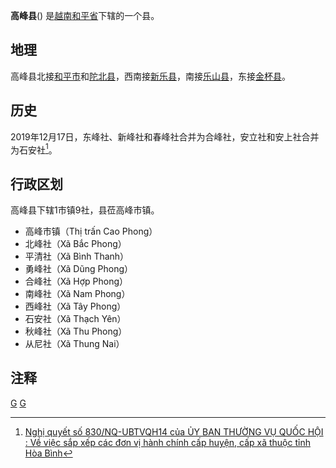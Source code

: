 {{Infobox Settlement
|name                   = 高峰县
|settlement_type        = 县
|official_name          = 
|other_name             = 
|native_name            = {{lang|vi|Huyện Cao Phong}}
|nickname               = 
|motto                  = 
|image_skyline          = Động Thác Bờ, Cao Phong, Hòa Bình.jpg
|imagesize              = 
|image_caption          = 
|image_flag             = 
|flag_size              = 
|image_seal             = 
|seal_size              = 
|image_shield           = 
|shield_size            = 
|image_blank_emblem     = 
|blank_emblem_size      = 
|image_map              = {{Infobox mapframe|frame-width=250|zoom=10}}
|mapsize                = 
|map_caption            = 
|image_map1             = 
|mapsize1               = 
|map_caption1           = 
|pushpin_map            = Vietnam
|pushpin_label_position = bottom
|pushpin_map_caption    = 
|pushpin_map1           = 
|pushpin_label_position1= 
|pushpin_map_caption1   = 
|subdivision_type       = 国家
|subdivision_name       = {{flag|Vietnam}}
|subdivision_type1      = [[越南行政区划|省]]
|subdivision_name1      = [[和平省|和平省]]
|subdivision_type2      = 行政区划
|subdivision_name2      = 1市镇9社
|subdivision_type3      = 
|subdivision_name3      = 
|seat_type              = 县莅
|seat                   = {{link-vi|高峰市镇|Cao Phong (thị trấn)}}
|government_type        = 
|leader_title           = 
|leader_name            = 
|leader_title1          = 
|leader_name1           = 
|established_title      = 
|established_date       = 
|area_magnitude         = 
|unit_pref              = 
|area_footnotes         = 
|area_total_km2         = 254.37
|area_land_km2          = 
|area_water_km2         = 
|area_water_percent     = 
|area_urban_km2         = 
|area_metro_km2         = 
|population_as_of       = 2019年
|population_footnotes   = 
|population_note        = 
|population_total       = 51020
|population_density_km2 = auto
|population_metro             = 
|population_density_metro_km2 = 
|population_urban             = 
|population_density_urban_km2 = 
|timezone               = [[越南标准时间|越南标准时间]]
|utc_offset             = +7
|elevation_footnotes    = 
|elevation_m            = 
|coor_type              = 
|coordinates            = 
|postal_code_type       = 
|postal_code            = 
|area_code              = 
|website                = [http://caophong.hoabinh.gov.vn 高峰县电子信息门户网站]
|footnotes              = 
}}
'''高峰县'''({{vie|v='''Huyện Cao Phong'''|hn=縣高峰}}) 是[[越南|越南]][[和平省|和平省]]下辖的一个县。

==地理==
高峰县北接[[和平市|和平市]]和[[陀北县|陀北县]]，西南接[[新乐县_(越南)|新乐县]]，南接[[乐山县|乐山县]]，东接[[金杯县|金杯县]]。

==历史==
2019年12月17日，东峰社、新峰社和春峰社合并为合峰社，安立社和安上社合并为石安社<ref>[http://vanban.chinhphu.vn/portal/page/portal/chinhphu/hethongvanban?mode=detail&document_id=198695 Nghị quyết số 830/NQ-UBTVQH14 của ỦY BAN THƯỜNG VỤ QUỐC HỘI : Về việc sắp xếp các đơn vị hành chính cấp huyện, cấp xã thuộc tỉnh Hòa Bình]</ref>。

== 行政区划 ==
高峰县下辖1市镇9社，县莅高峰市镇。
*高峰市镇（Thị trấn Cao Phong）
*北峰社（Xã Bắc Phong）
*平清社（Xã Bình Thanh）
*勇峰社（Xã Dũng Phong）
*合峰社（Xã Hợp Phong）
*南峰社（Xã Nam Phong）
*西峰社（Xã Tây Phong）
*石安社（Xã Thạch Yên）
*秋峰社（Xã Thu Phong）
*从尼社（Xã Thung Nai）

==注释==
{{reflist}}

{{和平省行政区划}}
{{越南西北部之县市镇区域划分}}

[[Category:越南县份|G]]
[[Category:和平省|G]]